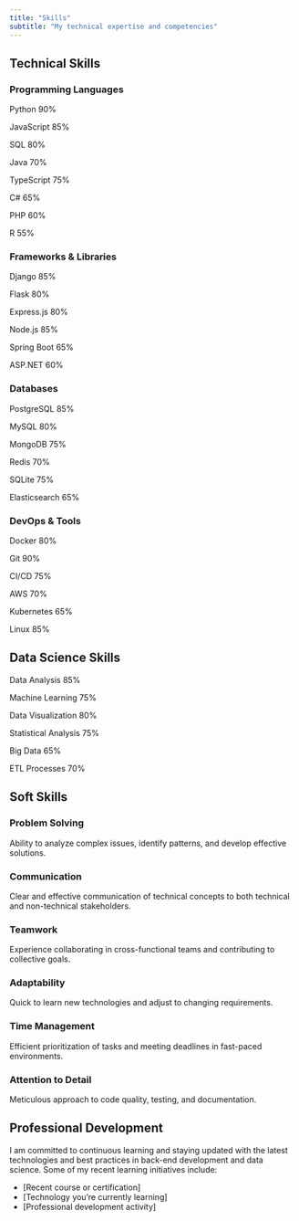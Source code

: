 ```yaml
---
title: "Skills"
subtitle: "My technical expertise and competencies"
---
```


## Technical Skills

### Programming Languages

::: {.row}
::: {.col-md-6}
::: {.skill-container}
::: {.skill-name}
Python <span class="skill-level">90%</span>
:::
::: {.skill-bar}
::: {.skill-progress style="width: 90%"}
:::
:::
:::

::: {.skill-container}
::: {.skill-name}
JavaScript <span class="skill-level">85%</span>
:::
::: {.skill-bar}
::: {.skill-progress style="width: 85%"}
:::
:::
:::

::: {.skill-container}
::: {.skill-name}
SQL <span class="skill-level">80%</span>
:::
::: {.skill-bar}
::: {.skill-progress style="width: 80%"}
:::
:::
:::

::: {.skill-container}
::: {.skill-name}
Java <span class="skill-level">70%</span>
:::
::: {.skill-bar}
::: {.skill-progress style="width: 70%"}
:::
:::
:::
:::

::: {.col-md-6}
::: {.skill-container}
::: {.skill-name}
TypeScript <span class="skill-level">75%</span>
:::
::: {.skill-bar}
::: {.skill-progress style="width: 75%"}
:::
:::
:::

::: {.skill-container}
::: {.skill-name}
C# <span class="skill-level">65%</span>
:::
::: {.skill-bar}
::: {.skill-progress style="width: 65%"}
:::
:::
:::

::: {.skill-container}
::: {.skill-name}
PHP <span class="skill-level">60%</span>
:::
::: {.skill-bar}
::: {.skill-progress style="width: 60%"}
:::
:::
:::

::: {.skill-container}
::: {.skill-name}
R <span class="skill-level">55%</span>
:::
::: {.skill-bar}
::: {.skill-progress style="width: 55%"}
:::
:::
:::
:::
:::

### Frameworks & Libraries

::: {.row}
::: {.col-md-6}
::: {.skill-container}
::: {.skill-name}
Django <span class="skill-level">85%</span>
:::
::: {.skill-bar}
::: {.skill-progress style="width: 85%"}
:::
:::
:::

::: {.skill-container}
::: {.skill-name}
Flask <span class="skill-level">80%</span>
:::
::: {.skill-bar}
::: {.skill-progress style="width: 80%"}
:::
:::
:::

::: {.skill-container}
::: {.skill-name}
Express.js <span class="skill-level">80%</span>
:::
::: {.skill-bar}
::: {.skill-progress style="width: 80%"}
:::
:::
:::
:::

::: {.col-md-6}
::: {.skill-container}
::: {.skill-name}
Node.js <span class="skill-level">85%</span>
:::
::: {.skill-bar}
::: {.skill-progress style="width: 85%"}
:::
:::
:::

::: {.skill-container}
::: {.skill-name}
Spring Boot <span class="skill-level">65%</span>
:::
::: {.skill-bar}
::: {.skill-progress style="width: 65%"}
:::
:::
:::

::: {.skill-container}
::: {.skill-name}
ASP.NET <span class="skill-level">60%</span>
:::
::: {.skill-bar}
::: {.skill-progress style="width: 60%"}
:::
:::
:::
:::
:::

### Databases

::: {.row}
::: {.col-md-6}
::: {.skill-container}
::: {.skill-name}
PostgreSQL <span class="skill-level">85%</span>
:::
::: {.skill-bar}
::: {.skill-progress style="width: 85%"}
:::
:::
:::

::: {.skill-container}
::: {.skill-name}
MySQL <span class="skill-level">80%</span>
:::
::: {.skill-bar}
::: {.skill-progress style="width: 80%"}
:::
:::
:::

::: {.skill-container}
::: {.skill-name}
MongoDB <span class="skill-level">75%</span>
:::
::: {.skill-bar}
::: {.skill-progress style="width: 75%"}
:::
:::
:::
:::

::: {.col-md-6}
::: {.skill-container}
::: {.skill-name}
Redis <span class="skill-level">70%</span>
:::
::: {.skill-bar}
::: {.skill-progress style="width: 70%"}
:::
:::
:::

::: {.skill-container}
::: {.skill-name}
SQLite <span class="skill-level">75%</span>
:::
::: {.skill-bar}
::: {.skill-progress style="width: 75%"}
:::
:::
:::

::: {.skill-container}
::: {.skill-name}
Elasticsearch <span class="skill-level">65%</span>
:::
::: {.skill-bar}
::: {.skill-progress style="width: 65%"}
:::
:::
:::
:::
:::

### DevOps & Tools

::: {.row}
::: {.col-md-6}
::: {.skill-container}
::: {.skill-name}
Docker <span class="skill-level">80%</span>
:::
::: {.skill-bar}
::: {.skill-progress style="width: 80%"}
:::
:::
:::

::: {.skill-container}
::: {.skill-name}
Git <span class="skill-level">90%</span>
:::
::: {.skill-bar}
::: {.skill-progress style="width: 90%"}
:::
:::
:::

::: {.skill-container}
::: {.skill-name}
CI/CD <span class="skill-level">75%</span>
:::
::: {.skill-bar}
::: {.skill-progress style="width: 75%"}
:::
:::
:::
:::

::: {.col-md-6}
::: {.skill-container}
::: {.skill-name}
AWS <span class="skill-level">70%</span>
:::
::: {.skill-bar}
::: {.skill-progress style="width: 70%"}
:::
:::
:::

::: {.skill-container}
::: {.skill-name}
Kubernetes <span class="skill-level">65%</span>
:::
::: {.skill-bar}
::: {.skill-progress style="width: 65%"}
:::
:::
:::

::: {.skill-container}
::: {.skill-name}
Linux <span class="skill-level">85%</span>
:::
::: {.skill-bar}
::: {.skill-progress style="width: 85%"}
:::
:::
:::
:::
:::

## Data Science Skills

::: {.row}
::: {.col-md-6}
::: {.skill-container}
::: {.skill-name}
Data Analysis <span class="skill-level">85%</span>
:::
::: {.skill-bar}
::: {.skill-progress style="width: 85%"}
:::
:::
:::

::: {.skill-container}
::: {.skill-name}
Machine Learning <span class="skill-level">75%</span>
:::
::: {.skill-bar}
::: {.skill-progress style="width: 75%"}
:::
:::
:::

::: {.skill-container}
::: {.skill-name}
Data Visualization <span class="skill-level">80%</span>
:::
::: {.skill-bar}
::: {.skill-progress style="width: 80%"}
:::
:::
:::
:::

::: {.col-md-6}
::: {.skill-container}
::: {.skill-name}
Statistical Analysis <span class="skill-level">75%</span>
:::
::: {.skill-bar}
::: {.skill-progress style="width: 75%"}
:::
:::
:::

::: {.skill-container}
::: {.skill-name}
Big Data <span class="skill-level">65%</span>
:::
::: {.skill-bar}
::: {.skill-progress style="width: 65%"}
:::
:::
:::

::: {.skill-container}
::: {.skill-name}
ETL Processes <span class="skill-level">70%</span>
:::
::: {.skill-bar}
::: {.skill-progress style="width: 70%"}
:::
:::
:::
:::
:::

## Soft Skills

::: {.row}
::: {.col-md-6}
::: {.card .mb-4}
::: {.card-body}
### Problem Solving
Ability to analyze complex issues, identify patterns, and develop effective solutions.
:::
:::

::: {.card .mb-4}
::: {.card-body}
### Communication
Clear and effective communication of technical concepts to both technical and non-technical stakeholders.
:::
:::

::: {.card .mb-4}
::: {.card-body}
### Teamwork
Experience collaborating in cross-functional teams and contributing to collective goals.
:::
:::
:::

::: {.col-md-6}
::: {.card .mb-4}
::: {.card-body}
### Adaptability
Quick to learn new technologies and adjust to changing requirements.
:::
:::

::: {.card .mb-4}
::: {.card-body}
### Time Management
Efficient prioritization of tasks and meeting deadlines in fast-paced environments.
:::
:::

::: {.card .mb-4}
::: {.card-body}
### Attention to Detail
Meticulous approach to code quality, testing, and documentation.
:::
:::
:::
:::

## Professional Development

::: {.highlight-box}
I am committed to continuous learning and staying updated with the latest technologies and best practices in back-end development and data science. Some of my recent learning initiatives include:

- [Recent course or certification]
- [Technology you're currently learning]
- [Professional development activity]
:::

